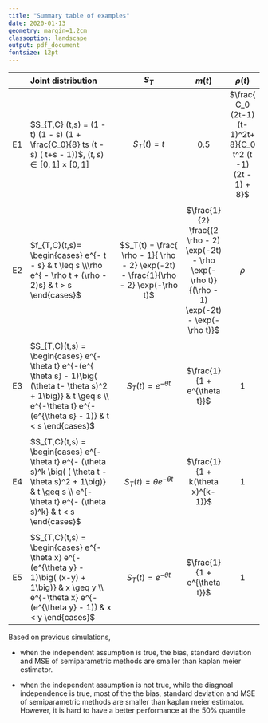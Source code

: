 ```yaml
---
title: "Summary table of examples"
date: 2020-01-13
geometry: margin=1.2cm
classoption: landscape
output: pdf_document
fontsize: 12pt
---
```


| | Joint distribution   | $S_T$  | $m(t)$  | $\rho(t)$ |
|:-:|:------------------------------------|:--------------------------:|:-----------:|:-----------:|
|E1|$S_{T,C} (t,s) = (1 - t) (1 - s) (1 + \frac{C_0}{8} ts (t - s) ( t+s - 1))$, $(t,s) \in [0,1]\times [0,1]$ | $S_T(t) = t$ | $0.5$  |  $\frac{ C_0 (2t-1)(t-1)^2t+ 8}{C_0 t^2 (t -1) (2t - 1) + 8}$ | 
| |  |    |   |   |
|E2| $f_{T,C}(t,s)= \begin{cases}  e^{- t - s} & t \leq s \\\rho e^{ - \rho t + (\rho - 2)s} &  t > s \end{cases}$ | $S_T(t) = \frac{ \rho - 1}{ \rho - 2} \exp(-2t) - \frac{1}{\rho - 2} \exp(-\rho t)$ | $\frac{1}{2} \frac{(2 \rho - 2)  \exp(-2t) - \rho \exp(-\rho t)}{(\rho - 1)  \exp(-2t) - \exp(-\rho t)}$ | $\rho$  | 
| |  |    |   |   |
|E3| $S_{T,C}(t,s) = \begin{cases} e^{- \theta t}  e^{-(e^{ \theta s} - 1)\big( (\theta t- \theta s)^2 + 1\big)} & t \geq s \\ e^{-\theta t} e^{-(e^{\theta s} - 1)} & t < s \end{cases}$ |  $S_T (t) = e^{- \theta t}$ | $\frac{1}{1 + e^{\theta t}}$  | 1  | 
| |  |    |   |   |
|E4|  $S_{T,C}(t,s) = \begin{cases} e^{-\theta t}  e^{- (\theta s)^k \big( ( \theta t -  \theta s)^2 + 1\big)} & t \geq s \\ e^{- \theta t} e^{- (\theta s)^k} & t < s \end{cases}$ |  $S_{T}(t) = \theta e^{-\theta t}$ |$\frac{1}{1 + k(\theta x)^{k-1}}$| 1 |
| |  |    |   |   |
|E5| $S_{T,C}(t,s) = \begin{cases} e^{-\theta x}  e^{-(e^{\theta y} - 1)\big( (x-y) + 1\big)} & x \geq y \\ e^{-\theta x}  e^{-(e^{\theta y} - 1)} & x < y \end{cases}$ | $S_{T}(t) = e^{- \theta t}$ | $\frac{1}{1 + e^{\theta t}}$ | 1  | 


Based on previous simulations, 

* when the independent assumption is true, the bias, standard deviation and MSE of semiparametric methods are smaller than kaplan meier estimator. 

* when the independent assumption is not true, while the diagnoal independence is true, most of the the bias, standard deviation and MSE of semiparametric methods are smaller than kaplan meier estimator. However, it is hard to have a better performance at the 50$\%$ quantile
 

